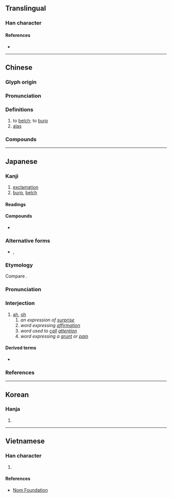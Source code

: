{{character info/new}}
==Translingual==

===Han character===
{{Han char|rn=30|rad=口|as=13|sn=16|four=60036|canj=RYTP|ids=⿰口意}}

====References====
* {{Han ref|kx=0210.080|dkj=04381|dj=0432.310|hdz=10694.010|uh=566B|ud=22123|bh=BEB3|bd=48819}}

----

==Chinese==
{{zh-forms}}

===Glyph origin===
{{Han etym}}

===Pronunciation===
{{zh-pron
|m=yī,yì
|m-s=
|dg=
|c=ji1
|c-t=
|g=
|h=pfs=
|j=
|mb=
|md=
|mn=
|mn-t=
|w=
|x=
|mc=y
|oc=y
|cat=v,intj
}}

{{attention|yue|Cantonese pronunciations aai3, ngaai3 need to be split or verified}}
===Definitions===
{{zh-hanzi}}

# to [[belch]]; to [[burp]]
# [[alas]] {{gloss|expressing regret or surprise}}

===Compounds===
{{zh-der|噫氣|噫嗚|噫嘻|噫吁戲|梁鴻五噫|憑噫}}

{{zh-cat|Phrasebook}}

----

==Japanese==

===Kanji===
{{ja-kanji|grade=|rs=口13}}

# [[exclamation]]
# [[burp]], [[belch]]

====Readings====
{{ja-readings
|goon=い, え
|kanon=あい, い
<!--|on=おく-->
|kun=ああ-, おくび-
}}

====Compounds====
* {{ja-r|五噫|ごい}}

===Alternative forms===
{{ja-kanjitab|ああ|yomi=k}}
* {{ja-l|あゝ}}, {{ja-l|嗚呼}}

===Etymology===
Compare {{cog|en|ah}}.

===Pronunciation===
{{ja-pron|y=k|ああ|acc=1|acc_ref=DJR}}

===Interjection===
{{ja-pos|interjection|ああ|アー}}

# [[ah]], [[oh]]
## ''an expression of [[surprise]]''
## ''word expressing [[affirm]]ation''
## ''word used to [[call]] [[attention]]''
## ''word expressing a [[grunt]] or [[pain]]''

====Derived terms====
* {{ja-r|噫 無情|ああ むじょう|caps=1}}

===References===
<references/>

----

==Korean==

===Hanja===
{{ko-hanja|hangeul=[[희]], [[애]]}}

# {{rfdef|ko|sort=口13}}

----

==Vietnamese==

===Han character===
{{vi-hantu|[[y]]|rs=口13}}

# {{rfdef|vi|sort=口13}}

====References====
* [http://nomfoundation.org/common/nom_details.php?codepoint=566b Nom Foundation]